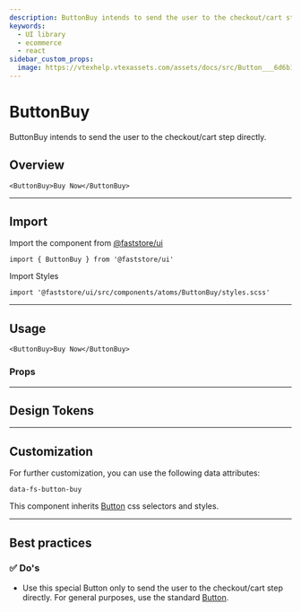 ```yaml
---
description: ButtonBuy intends to send the user to the checkout/cart step directly.
keywords:
  - UI library
  - ecommerce
  - react
sidebar_custom_props:
  image: https://vtexhelp.vtexassets.com/assets/docs/src/Button___6d6b16886d5d7e2a05dba8c45c075796.png
---
```



# ButtonBuy

ButtonBuy intends to send the user to the checkout/cart step directly.

## Overview

```tsx live
<ButtonBuy>Buy Now</ButtonBuy>
```

---

## Import

Import the component from <a href="https://www.faststore.dev/reference/ui/get-started-faststore-ui">@faststore/ui</a>

```tsx
import { ButtonBuy } from '@faststore/ui'
```

Import Styles

```tsx
import '@faststore/ui/src/components/atoms/ButtonBuy/styles.scss'
```

---

## Usage

```tsx live
<ButtonBuy>Buy Now</ButtonBuy>
```

### Props

<PropsSection name="ButtonBuy" />

---

## Design Tokens

<TokenTable>
  <TokenRow
    token="--fs-button-buy-text-color"
    value="var(--fs-color-action-text)"
    isColor
  />
  <TokenRow
    token="--fs-button-buy-text-color-hover"
    value="var(--fs-color-action-text)"
    isColor
  />
  <TokenRow
    token="--fs-button-buy-text-color-active"
    value="var(--fs-color-action-text)"
    isColor
  />
  <TokenDivider />
  <TokenRow
    token="--fs-button-buy-bkg-color"
    value="var(--fs-color-action-bkg)"
    isColor
  />
  <TokenRow
    token="--fs-button-buy-bkg-color-hover"
    value="var(--fs-color-action-bkg-hover)"
    isColor
  />
  <TokenRow
    token="--fs-button-buy-bkg-color-active"
    value="var(--fs-color-action-bkg-active)"
    isColor
  />
  <TokenDivider />
  <TokenRow
    token="--fs-button-buy-border-color"
    value="var(--fs-button-buy-bkg-color)"
    isColor
  />
  <TokenRow
    token="--fs-button-buy-border-color-hover"
    value="var(--fs-button-buy-bkg-color-hover)"
    isColor
  />
  <TokenRow
    token="--fs-button-buy-border-color-active"
    value="var(--fs-button-buy-bkg-color-active)"
    isColor
  />
  <TokenDivider />
  <TokenRow
    token="--fs-button-buy-shadow-hover"
    value="var(--fs-button-shadow-hover)"
  />
</TokenTable>

---

## Customization

For further customization, you can use the following data attributes:

`data-fs-button-buy`

This component inherits [Button](/reference/ui/atoms/Button) css selectors and styles.

---

## Best practices

### ✅ Do's

- Use this special Button only to send the user to the checkout/cart step directly. For general purposes, use the standard [Button](/reference/ui/atoms/Button).
